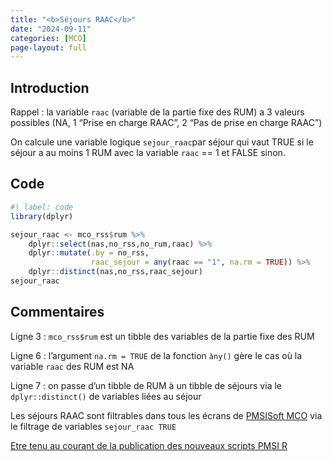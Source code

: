 ```yaml
---
title: "<b>Séjours RAAC</b>"
date: "2024-09-11"
categories: [MCO]
page-layout: full
---
```


## Introduction  

Rappel : la variable `raac` (variable de la partie fixe des RUM) a 3 valeurs possibles (NA, 1 "Prise en charge RAAC", 2 "Pas de prise en charge RAAC")  

On calcule une variable logique `sejour_raac`par séjour qui vaut TRUE si le séjour a au moins 1 RUM avec la variable `raac` == 1 et FALSE sinon.  

## Code  

```r
#| label: code
library(dplyr)

sejour_raac <- mco_rss$rum %>% 
    dplyr::select(nas,no_rss,no_rum,raac) %>% 
    dplyr::mutate(.by = no_rss,
                  raac_sejour = any(raac == "1", na.rm = TRUE)) %>% 
    dplyr::distinct(nas,no_rss,raac_sejour)
sejour_raac
```

## Commentaires  

Ligne 3 : `mco_rss$rum` est un tibble des variables de la partie fixe des RUM  

Ligne 6 : l'argument `na.rm = TRUE` de la fonction `àny()` gère le cas où la variable `raac` des RUM est NA  

Ligne 7 : on passe d'un tibble de RUM à un tibble de séjours via le `dplyr::distinct()` de variables liées au séjour  

Les séjours RAAC sont filtrables dans tous les écrans de [PMSISoft MCO](https://www.pmsisoft.com/acces_pmsisoft_mco){target="_blank"} via le filtrage de variables `sejour_raac TRUE`  

[Etre tenu au courant de la publication des nouveaux scripts PMSI R](http://www.lespmsi.com/scripts-pmsi-r/){target="_blank"}  
